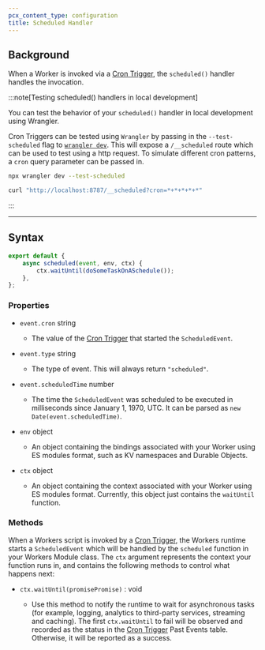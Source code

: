 ```yaml
---
pcx_content_type: configuration
title: Scheduled Handler
---
```


## Background

When a Worker is invoked via a [Cron Trigger](/workers/configuration/cron-triggers/), the `scheduled()` handler handles the invocation.

:::note[Testing scheduled() handlers in local development]

You can test the behavior of your `scheduled()` handler in local development using Wrangler.

Cron Triggers can be tested using `Wrangler` by passing in the `--test-scheduled` flag to [`wrangler dev`](/workers/wrangler/commands/#dev). This will expose a `/__scheduled` route which can be used to test using a http request. To simulate different cron patterns, a `cron` query parameter can be passed in.

```sh
npx wrangler dev --test-scheduled

curl "http://localhost:8787/__scheduled?cron=*+*+*+*+*"
```

:::

---

## Syntax

```js
export default {
	async scheduled(event, env, ctx) {
		ctx.waitUntil(doSomeTaskOnASchedule());
	},
};
```

### Properties

- `event.cron` string

  - The value of the [Cron Trigger](/workers/configuration/cron-triggers/) that started the `ScheduledEvent`.

- `event.type` string

  - The type of event. This will always return `"scheduled"`.

- `event.scheduledTime` number

  - The time the `ScheduledEvent` was scheduled to be executed in milliseconds since January 1, 1970, UTC. It can be parsed as <code>new Date(event.scheduledTime)</code>.

- `env` object

  - An object containing the bindings associated with your Worker using ES modules format, such as KV namespaces and Durable Objects.

- `ctx` object
  - An object containing the context associated with your Worker using ES modules format. Currently, this object just contains the `waitUntil` function.

### Methods

When a Workers script is invoked by a [Cron Trigger](/workers/configuration/cron-triggers/), the Workers runtime starts a `ScheduledEvent` which will be handled by the `scheduled` function in your Workers Module class. The `ctx` argument represents the context your function runs in, and contains the following methods to control what happens next:

- <code>ctx.waitUntil(promisePromise)</code> : void

  - Use this method to notify the runtime to wait for asynchronous tasks (for example, logging, analytics to third-party services, streaming and caching). The first `ctx.waitUntil` to fail will be observed and recorded as the status in the [Cron Trigger](/workers/configuration/cron-triggers/) Past Events table. Otherwise, it will be reported as a success.
